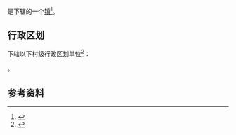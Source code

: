 {{中国乡级行政区|46/90/02/101/000}}

'''{{PAGENAMEBASE}}'''是{{PRC admin/fullname|46/90/02/101/000|3}}下辖的一个[[行政建制镇|镇]]<ref>{{PRC admin/ref sgc|{{PRC admin/parent|46/90/02/101/000}}}}</ref>。

== 行政区划 ==
{{PAGENAMEBASE}}下辖以下村级行政区划单位<ref>{{PRC admin/ref sgc|46/90/02/101/000}}</ref>：

{{PRC admin/children|46/90/02/101/000}}。

== 参考资料 ==
{{reflist}}

{{海南行政区划小作品}}
{{PRC admin/navcat|46/90/02/101/000}}